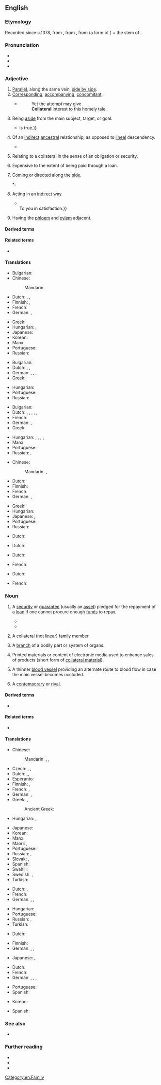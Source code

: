 {{also|collatéral}}
==English==

===Etymology===
Recorded since c.1378, from {{der|en|fro|-}}, from {{der|en|ML.|collaterālis}}, from {{der|en|la|col-|t=together with}} (a form of {{m|la|con-}}) + the stem of {{m|la|latus|t=side}}.

===Pronunciation===
* {{IPA|en|/kəˈlætəɹəl/}}
* {{audio|en|LL-Q1860 (eng)-Vealhurl-collateral.wav |Audio (UK)}}
* {{rhymes|en|ætəɹəl|s=4}}

===Adjective===
{{en-adj|-}}

# [[parallel|Parallel]], along the same vein, [[side by side]].
# [[corresponding|Corresponding]]; [[accompanying]], [[concomitant]].
#* {{RQ:Wordsworth The Excursion}}
#*: Yet the attempt may give <br> '''Collateral''' interest to this homely tale.
# Being [[aside]] from the main subject, target, or goal.
#: {{syn|en|tangential|subordinate|ancillary}}
#: {{ux|en|Although not a direct cause, the border skirmish was certainly a '''collateral''' incitement for the war.}}
#: {{ux|en|'''collateral''' damage}}
#* {{RQ:Macaulay Atterbury|That he [Atterbury] was altogether in the wrong on the main question, and on all the '''collateral''' questions springing out of it, {{...}} is true.}}
# {{lb|en|genealogy}} Of an [[indirect]] [[ancestral]] relationship, as opposed to [[lineal]] descendency.
#: {{ux|en|Uncles, aunts, cousins, nephews and nieces are '''collateral''' relatives.}}
#* {{quote-text|en|year=1885|author={{w|Richard Francis Burton}}| title=The Book of the Thousand Nights and a Night| volume=5| passage=The pure blood all descends from five '''collateral''' lines called Al-Khamsah (the Cinque).}}
# {{lb|en|finance}} Relating to a collateral in the sense of an obligation or security.
# {{lb|en|finance}} Expensive to the extent of being paid through a loan.
# Coming or directed along the [[side]].
#: {{ux|en|'''collateral''' pressure}}
#*: {{RQ:Shakespeare All's Well|I|i|passage='''collateral''' light}}
# Acting in an [[indirect]] way.
#*{{RQ:Shakespeare Lear|IV|v|passage=If by direct or by '''collateral''' hand <br> They find us touched, we will our kingdom give {{...}} <br> To you in satisfaction.}}
# {{lb|en|biology|of a vascular bundle}} Having the [[phloem]] and [[xylem]] adjacent.

====Derived terms====
{{col4|en
|bicollateral
|collateral artery
|collateral circulation
|collateral damage
|collateral form
|collateral material
|collateral security
|collateral vein
|collateral vessel
|collaterality
|collaterally
|transcollateral
}}

====Related terms====
* {{l|en|lateral}}

====Translations====
{{trans-top|parallel, along the same vein}}
* Bulgarian: {{t+|bg|успореден}}
* Chinese:
*: Mandarin: {{t+|cmn|旁系|alt=旁系的|tr=pángxì de|sc=Hani}}
* Dutch: {{t+|nl|collateraal}}, {{t+|nl|neven|alt=neven-}}, {{t+|nl|zijdelings}}
* Finnish: {{t+|fi|rinnakkainen}}, {{t|fi|[[rinnakkainen|rinnakkais-]]}}
* French: {{t+|fr|collatéral|m}}
* German: {{t|de|nebeneinanderliegend}}, {{t+|de|benachbart}}
{{trans-mid}}
* Greek: {{t+|el|παράλληλος|m|sc=Grek}}
* Hungarian: {{t+|hu|párhuzamos}}, {{t+|hu|szomszédos}}
* Japanese: {{t|ja|傍系の|tr=bōkei no}}
* Korean: {{t|ko|평행한}}
* Manx: {{t|gv|co-heuagh}}
* Portuguese: {{t|pt|colateral}}
* Russian: {{t+|ru|боково́й}}
{{trans-bottom}}

{{trans-top|corresponding, accompanying}}
* Bulgarian: {{t+|bg|съпътствуващ}}
* Dutch: {{t+|nl|collateraal}}, {{t+|nl|neven|alt=neven-}}, {{t+|nl|begeleidend}}
* German: {{t+|de|Neben-}}, {{t+|de|Bei-}}, {{t+|de|begleitend}}, {{t|de|Begleit-}}
* Greek: {{t+|el|συμπληρωματικός|m|sc=Grek}}
{{trans-mid}}
* Hungarian: {{t+|hu|kísérő}}
* Portuguese: {{t|pt|colateral}}
* Russian: {{t+|ru|сопу́тствующий}}
{{trans-bottom}}

{{trans-top|aside from the main subject, target}}
* Bulgarian: {{t+|bg|косвен}}
* Dutch: {{t|nl|bij-}}, {{t+|nl|bijkomstig}}, {{t+|nl|hulp|alt=hulp-}}, {{t+|nl|neven|alt=neven-}}, {{t+|nl|subsidiair}}, {{t+|nl|zijdelings}}
* French: {{t+|fr|collatéral|m}}
* German: {{t|de|hinzukommend}}, {{t+|de|Bei-}}
* Greek: {{t+|el|παράπλευρος|m|sc=Grek}}
{{trans-mid}}
* Hungarian: {{t+|hu|járulékos}}, {{t+|hu|kiegészítő}}, {{t+|hu|al-}}, {{t|hu|mellék-}}, {{t+|hu|mellékes}}
* Manx: {{t|gv|co-cheimnagh}}
* Portuguese: {{t|pt|colateral}}
* Russian: {{t+|ru|побо́чный}}, {{t+|ru|ко́свенный}}
{{trans-bottom}}

{{trans-top|of an indirect family relationship}}
* Chinese:
*: Mandarin: {{t+|cmn|旁系親屬|sc=Hani}}, {{t+|cmn|旁系亲属|tr=pángxì qīnshǔ}}
* Dutch: {{t|nl|[[zijdelings]] ([[verwant]])}}
* Finnish: {{t|fi|[[sivusuku]]a [[oleva]]}}
* French: {{t+|fr|collatéral|m}}
* German: {{t+|de|entfernt}}, {{t+|de|weitläufig}}
{{trans-mid}}
* Greek: {{t+|el|έμμεσος|m|sc=Grek}}
* Hungarian: {{t|hu|oldalági}}
* Japanese: {{t|ja|傍系親族の|tr=bōkei-shinzoku no}}, {{t|ja|傍系縁者の|tr=bōkei-enja no}}
* Portuguese: {{t|pt|colateral}}
* Russian: {{t+|ru|боково́й}}
{{trans-bottom}}

{{trans-top|related to an obligation or security}}
* Dutch: {{t+|nl|zekerheid|f}}
{{trans-mid}}
{{trans-bottom}}

{{trans-top|expensive}}
* Dutch: {{t-needed|nl}}
{{trans-mid}}
{{trans-bottom}}

{{trans-top|coming alongside}}
* Dutch: {{t-needed|nl}}
{{trans-mid}}
* French: {{t+|fr|collatéral|m}}
{{trans-bottom}}

{{trans-top|acting indirectly}}
* Dutch: {{t-needed|nl}}
{{trans-mid}}
* French: {{t+|fr|indirect|m}}
{{trans-bottom}}

===Noun===
{{en-noun|~}}

# {{lb|en|finance}} A [[security]] or [[guarantee]] (usually an [[asset]]) pledged for the repayment of a [[loan]] if one cannot procure enough [[fund]]s to repay.
#: {{syn|en|pledge}}
#* {{quote-web|en|year=2016|author=Ambrose Evans-Pritchard|work=The Telegraph|url=http://www.telegraph.co.uk/business/2016/10/16/euro-house-of-cards-to-collapse-warns-ecb-prophet/|title=Euro 'house of cards' to collapse, warns ECB prophet|passage="The decline in the quality of eligible '''collateral''' is a grave problem. The ECB is now buying corporate bonds that are close to junk, and the haircuts can barely deal with a one-notch credit downgrade. The reputational risk of such actions by a central bank would have been unthinkable in the past."}}
#* {{quote-web|en|url=https://www.nytimes.com/interactive/2019/08/14/magazine/slavery-capitalism.html|title=In order to understand the brutality of American capitalism, you have to start on the plantation|author=Matthew Desmond|work=New York Times|date=2019-08-14|passage= In colonial times, when land was not worth much and banks didn’t exist, most lending was based on human property. In the early 1700s, slaves were the dominant '''collateral''' in South Carolina.}}
# {{lb|en|now|_|rare|genealogy}} A collateral (not [[linear]]) family member.
# {{lb|en|anatomy}} A [[branch]] of a bodily part or system of organs.
#: {{ux|en|Besides the arteries blood streams through numerous veins we call '''collaterals'''.}}
# {{lb|en|marketing}} Printed materials or content of electronic media used to enhance sales of products (short form of [[collateral material]]).
# {{lb|en|anatomy}} A thinner [[blood vessel]] providing an alternate route to blood flow in case the main vessel becomes occluded.
# {{lb|en|archaic}} A [[contemporary]] or [[rival]].

====Derived terms====
* {{l|en|marketing collateral}}

====Related terms====
* {{l|en|lateral}}

====Translations====
{{trans-top|security or guarantee}}
* Chinese:
*: Mandarin: {{t+|cmn|擔保}}, {{t+|cmn|担保|tr=dānbǎo}}, {{t+|cmn|抵押品|tr=dǐyāpǐn}}
* Czech: {{t|cs|kolaterál|m}}, {{t+|cs|zajištění|n}}, {{t|cs|zástava|f}}
* Dutch: {{t+|nl|zekerheid|f}},{{t+|nl|onderpand|n}}, {{t+|nl|pand|n}}
* Esperanto: {{t|eo|garantiaĵo}}
* Finnish: {{t+|fi|pantti}}, {{t+|fi|vakuus}}
* French: {{t+|fr|nantissement|m}}, {{t+|fr|gage|m}}
* German: {{t+|de|Sicherheit|f}}, {{t+|de|Pfand|m}}
* Greek: {{t+|el|εχέγγυο|n}}, {{t+|el|εγγύηση|f}}
*: Ancient Greek: {{t|grc|ἐγγύη|f}}
* Hungarian: {{t+|hu|fedezet}}, {{t+|hu|biztosíték}}
{{trans-mid}}
* Japanese: {{t+|ja|担保|tr=たんぽ, tanpo}}
* Korean: {{t+|ko|담보물}}
* Manx: {{t|gv|raane|m}}
* Maori: {{t|mi|punga}}, {{t|mi|moni punga}}
* Portuguese: {{t+|pt|garantia|f}}
* Russian: {{t+|ru|поручи́тельство|n}}, {{t+|ru|зало́г|m}}
* Slovak: {{t|sk|záloha|f}}, {{t|sk|zástava|f}}
* Spanish: {{t+|es|prenda|f}}
* Swahili: {{t+|sw|dhamana|9/10}}
* Swedish: {{t+|sv|pant}}, {{t+|sv|säkerhet|c}}
* Turkish: {{t+|tr|teminat}}
{{trans-bottom}}

{{trans-top|collateral relative}}
* Dutch: {{t|nl|nevenverwant|m}}, {{t|nl|[[zijdelings]] [[verwant]]|m}}
* French: {{t+|fr|collatéral|m}}
* German: {{t|de|entfernter Verwandter|m}}, {{t|de|entfernte Verwandte|f}}, {{t|de|weitläufige Verwandtschaft|f}}
{{trans-mid}}
* Hungarian: {{t|hu|[[oldalági]] [[rokon]]}}
* Portuguese: {{t|pt|colateral|m}}
* Russian: {{t|ru|да́льний ро́дственник|m}}, {{t|ru|да́льняя ро́дственница|f}}
* Turkish: {{t+|tr|soydaş}}
{{trans-bottom}}

{{trans-top|branch of a bodily part}}
* Dutch: {{t+|nl|vertakking|?}}
{{trans-mid}}
{{trans-bottom}}

{{trans-top|printed materials to enhance sales}}
* Finnish: {{t|fi|oheismateriaali}}
* German: {{t|de|Werbematerial|n}}, {{t|de|Marketing-Material|n}}, {{t|de|Begleitmaterial}}
{{trans-mid}}
* Japanese: {{t+|ja|パンフレット|tr=panfuretto}}, {{t|ja|カタログ|tr=katarogu}}
{{trans-bottom}}

{{trans-top|thinner blood vessel}}
* Dutch: {{t+|nl|collateraal|n}}
* French: {{t+|fr|collatérale|f}}
* German: {{t|de|Umgehungsgefäß|n}}, {{t|de|Kollateralgefäß|n}}, {{t|de|Kollaterale|f}}, {{t|de|Nebengefäß|n}}
{{trans-mid}}
* Portuguese: {{t|pt|colateral}}
* Spanish: {{t|es|colateral}}
{{trans-bottom}}

{{checktrans-top}}
* Korean: {{t-check|ko|2차적인|tr=ichajeogin}}
{{trans-mid}}
* Spanish: {{t+check|es|aval}}
{{trans-bottom}}

===See also===
* {{l|en|mortgage}}

===Further reading===
* {{pedia}}
* {{pedia|collateral (finance)}}
* {{pedia|marketing collateral}}

[[Category:en:Family]]